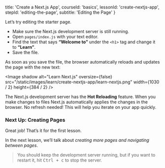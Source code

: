 
  title: 'Create a Next.js App',
  courseId: 'basics',
  lessonId: 'create-nextjs-app',
  stepId: 'editing-the-page',
  subtitle: 'Editing the Page'
}

Let’s try editing the starter page.

- Make sure the Next.js development server is still running.
- Open `pages/index.js` with your text editor.
- Find the text that says **“Welcome to”** under the `<h1>` tag and change it to **“Learn”**.
- Save the file.

As soon as you save the file, the browser automatically reloads and updates the page with the new text:

<Image
  shadow
  alt="Learn Next.js"
  oversize={false}
  src="/static/images/learn/create-nextjs-app/learn-nextjs.png"
  width={1030 / 2}
  height={384 / 2}
/>

The Next.js development server has the **Hot Reloading** feature. When you make changes to files Next.js automatically applies the changes in the browser. No refresh needed! This will help you iterate on your app quickly.

### Next Up: Creating Pages

Great job! That’s it for the first lesson.

In the next lesson, we’ll talk about _creating more pages and navigating between pages_.

> You should keep the development server running, but if you want to restart it, hit <kbd>Ctrl + c</kbd> to stop the server.

